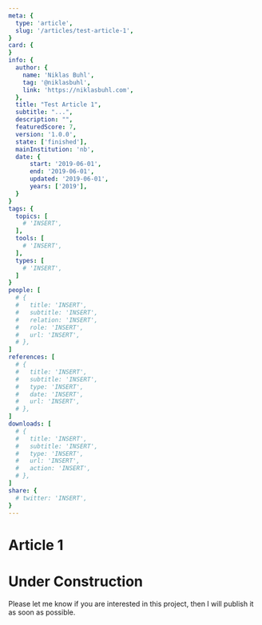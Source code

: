 ```yaml
---
meta: {
  type: 'article',
  slug: '/articles/test-article-1',
}
card: {
}
info: {
  author: {
    name: 'Niklas Buhl',
    tag: '@niklasbuhl',
    link: 'https://niklasbuhl.com',
  },
  title: "Test Article 1",
  subtitle: "...",
  description: "",
  featuredScore: 7,
  version: '1.0.0',
  state: ['finished'],
  mainInstitution: 'nb',
  date: {
      start: '2019-06-01',
      end: '2019-06-01',
      updated: '2019-06-01',
      years: ['2019'],
  }
}
tags: {
  topics: [
    # 'INSERT',
  ],
  tools: [
    # 'INSERT',
  ],
  types: [
    # 'INSERT',
  ]
}
people: [
  # {
  #   title: 'INSERT',
  #   subtitle: 'INSERT',
  #   relation: 'INSERT',
  #   role: 'INSERT',
  #   url: 'INSERT',
  # },
]
references: [
  # {
  #   title: 'INSERT',
  #   subtitle: 'INSERT',
  #   type: 'INSERT',
  #   date: 'INSERT',
  #   url: 'INSERT',
  # },
]
downloads: [
  # {
  #   title: 'INSERT',
  #   subtitle: 'INSERT',
  #   type: 'INSERT',
  #   url: 'INSERT',
  #   action: 'INSERT',
  # },
]
share: {
  # twitter: 'INSERT',
}
---
```

# Article 1

# Under Construction
Please let me know if you are interested in this project, then I will publish it as soon as possible.
